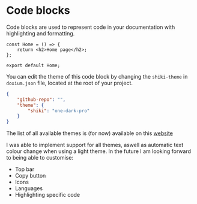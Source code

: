 # Code blocks

Code blocks are used to represent code in your documentation with highlighting and formatting.

```tsx
const Home = () => {
    return <h2>Home page</h2>;
};

export default Home;
```

You can edit the theme of this code block by changing the `shiki-theme` in `doxium.json` file, located at the root of your project.

```json
{
    "github-repo": "",
    "theme": {
        "shiki": "one-dark-pro"
    }
}
```

The list of all available themes is (for now) available on this [website](https://textmate-grammars-themes.netlify.app/?theme=github-dark-dimmed&grammar=typescript)

I was able to implement support for all themes, aswell as automatic text colour change when using a light theme.
In the future I am looking forward to being able to customise:

-   Top bar
-   Copy button
-   Icons
-   Languages
-   Highlighting specific code
